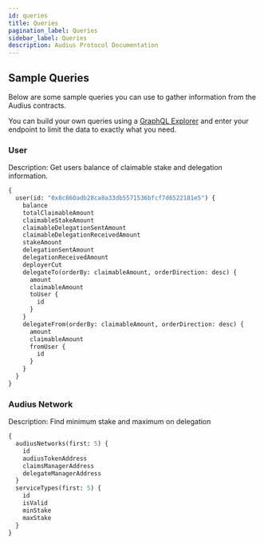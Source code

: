 ---
id: queries
title: Queries
pagination_label: Queries
sidebar_label: Queries
description: Audius Protocol Documentation
---

## Sample Queries

Below are some sample queries you can use to gather information from the Audius contracts.

You can build your own queries using a [GraphQL Explorer](https://graphiql-online.com/graphiql) and
enter your endpoint to limit the data to exactly what you need.

### User

Description: Get users balance of claimable stake and delegation information.

```graphql
{
  user(id: "0x8c860adb28ca8a33db5571536bfcf7d6522181e5") {
    balance
    totalClaimableAmount
    claimableStakeAmount
    claimableDelegationSentAmount
    claimableDelegationReceivedAmount
    stakeAmount
    delegationSentAmount
    delegationReceivedAmount
    deployerCut
    delegateTo(orderBy: claimableAmount, orderDirection: desc) {
      amount
      claimableAmount
      toUser {
        id
      }
    }
    delegateFrom(orderBy: claimableAmount, orderDirection: desc) {
      amount
      claimableAmount
      fromUser {
        id
      }
    }
  }
}
```

### Audius Network

Description: Find minimum stake and maximum on delegation

```graphql
{
  audiusNetworks(first: 5) {
    id
    audiusTokenAddress
    claimsManagerAddress
    delegateManagerAddress
  }
  serviceTypes(first: 5) {
    id
    isValid
    minStake
    maxStake
  }
}
```
